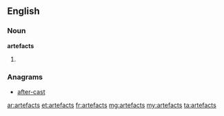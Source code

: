 ==English==

===Noun===
'''artefacts'''

# {{plural of|[[artefact]]}}

===Anagrams===
* [[after-cast#English|after-cast]]

[[ar:artefacts]]
[[et:artefacts]]
[[fr:artefacts]]
[[mg:artefacts]]
[[my:artefacts]]
[[ta:artefacts]]